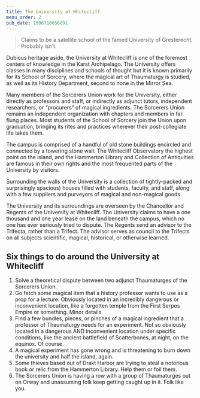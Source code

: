 ```yaml
---
title: The University at Whitecliff
menu_order: 2
pub_date: 1606710656091
---
```


> Claims to be a satellite school of the famed University of Gresterecht. Probably isn't.

Dubious heritage aside, the University at Whitecliff is one of the foremost centers of knowledge in the Karst Archipelago. The University offers classes in many disciplines and schools of thought but it is known primarily for its School of Sorcery, where the magical art of Thaumaturgy is studied, as well as its History Department, second to none in the Mirror Sea.

Many members of the Sorcerers Union work for the University, either directly as professors and staff, or indirectly as adjunct tutors, independent researchers, or “procurers” of magical ingredients. The Sorcerers Union remains an independent organization with chapters and members in far flung places. Most students of the School of Sorcery join the Union upon graduation, bringing its rites and practices wherever their post-collegiate life takes them.

The campus is comprised of a handful of old stone buildings encircled and connected by a towering stone wall. The Whitecliff Observatory the highest point on the island, and the Hammerton Library and Collection of Antiquities are famous in their own rights and the most frequented parts of the University by visitors.

Surrounding the walls of the University is a collection of tightly-packed and surprisingly spacious) houses filled with students, faculty, and staff, along with a few suppliers and purveyors of magical and non-magical goods.

The University and its surroundings are overseen by the Chancellor and Regents of the University at Whitecliff. The University claims to have a one thousand and one year lease on the land beneath the campus, which no one has ever seriously tried to dispute. The Regents send an advisor to the Trifecta, rather than a Trifect. The advisor serves as council to the Trifects on all subjects scientific, magical, historical, or otherwise learned.

## Six things to do around the University at Whitecliff

1. Solve a theoretical dispute between two adjunct Thaumaturges of the Sorcerers Union.
2. Go fetch some magical item that a history professor wants to use as a prop for a lecture. Obviously located in an incredibly dangerous or inconvenient location, like a forgotten temple from the First Serpos Empire or something. Minor details.
3. Find a few bundles, pieces, or pinches of a magical ingredient that a professor of Thaumaturgy needs for an experiment. Not so obviously located in a dangerous AND inconvenient location under specific conditions, like the ancient battlefield of Scatterbones, at night, on the equinox. Of course.
4. A magical experiment has gone wrong and is threatening to burn down the university and half the island, again.
5. Some thieves based out of Drakt Harbor are trying to steal a notorious book or relic from the Hammerton Library. Help them or foil them.
6. The Sorcerers Union is having a row with a group of Thaumaturges out on Orway and unassuming folk keep getting caught up in it. Folk like you.
